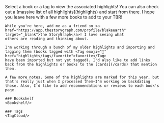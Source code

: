 
<Layout title="Library">
    Select a book or a tag to view the associated highlights! You can also check out a [massive list of all highlights](highlights) and start from there. I hope
    you leave here with a few more books to add to your TBR!

    While you're here, add me as a friend on <a href="https://app.thestorygraph.com/profile/blakeearth" target="_blank">the StoryGraph</a>! I love seeing what
    others are reading and thinking about.

    I'm working through a bunch of my older highlights and importing and tagging them (books tagged with <Tag emoji="📑" href="highlights/tags/favorite">favorite</Tag>
    have been imported but not yet tagged). I'd also like to add links back from the highlights or books to the [cards](/cards) that mention them. 
    
    A few more notes. Some of the highlights are marked for this year, but that's really just when I processed them—I'm working on backdating
    those. Also, I'd like to add recommendations or reviews to each book's page.

    ### Bookshelf
    <Bookshelf/>
    
    ### Tags
    <TagCloud/>
</Layout>
